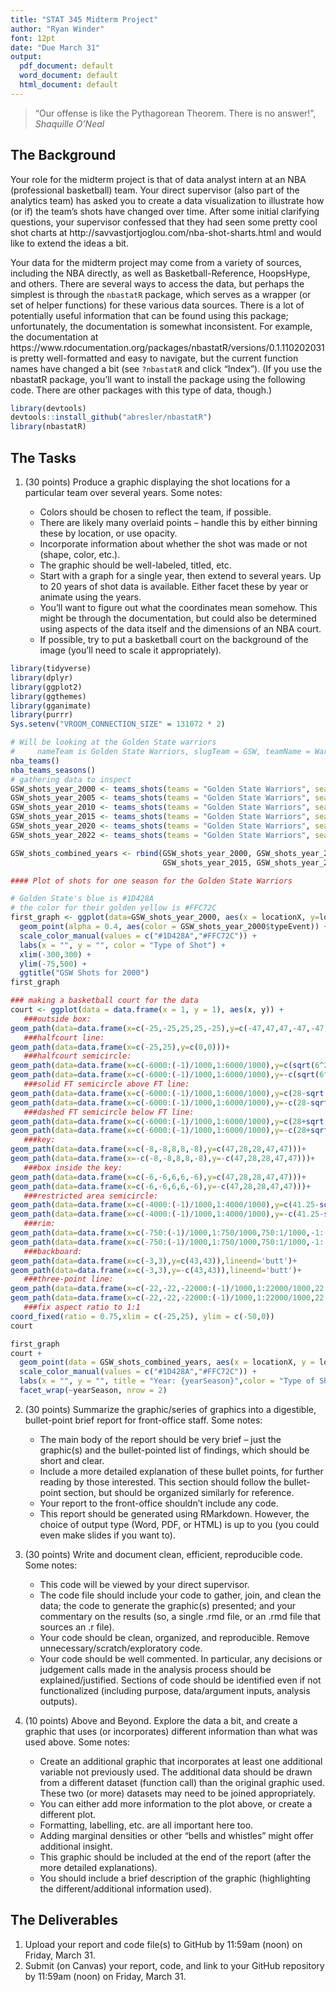 ```yaml
---
title: "STAT 345 Midterm Project"
author: "Ryan Winder"
font: 12pt
date: "Due March 31"
output:
  pdf_document: default
  word_document: default
  html_document: default
---
```


> "Our offense is like the Pythagorean Theorem. There is no answer!", _Shaquille O'Neal_


## The Background

Your role for the midterm project is that of data analyst intern at an NBA (professional basketball) team. Your direct supervisor (also part of the analytics team) has asked you to create a data visualization to illustrate how (or if) the team's shots have changed over time. After some initial clarifying questions, your supervisor confessed that they had seen some pretty cool shot charts at http://savvastjortjoglou.com/nba-shot-sharts.html and would like to extend the ideas a bit. 

Your data for the midterm project may come from a variety of sources, including the NBA directly, as well as Basketball-Reference, HoopsHype, and others. There are several ways to access the data, but perhaps the simplest is through the `nbastatR` package, which serves as a wrapper (or set of helper functions) for these various data sources. There is a lot of potentially useful information that can be found using this package; unfortunately, the documentation is somewhat inconsistent. For example, the documentation at https://www.rdocumentation.org/packages/nbastatR/versions/0.1.110202031 is pretty well-formatted and easy to navigate, but the current function names have changed a bit (see `?nbastatR` and click "Index"). (If you use the nbastatR package, you'll want to install the package using the following code. There are other packages with this type of data, though.)

```r
library(devtools)
devtools::install_github("abresler/nbastatR")
library(nbastatR)
```

## The Tasks

1. (30 points) Produce a graphic displaying the shot locations for a particular team over several years. Some notes:

   - Colors should be chosen to reflect the team, if possible.
   - There are likely many overlaid points -- handle this by either binning these by location, or use opacity.
   - Incorporate information about whether the shot was made or not (shape, color, etc.).
   - The graphic should be well-labeled, titled, etc.
   - Start with a graph for a single year, then extend to several years. Up to 20 years of shot data is available. Either facet these by year or animate using the years.
   - You'll want to figure out what the coordinates mean somehow. This might be through the documentation, but could also be determined using aspects of the data itself and the dimensions of an NBA court.
    - If possible, try to put a basketball court on the background of the image (you'll need to scale it appropriately).

```r
library(tidyverse)
library(dplyr)
library(ggplot2)
library(ggthemes)
library(gganimate)
library(purrr)
Sys.setenv("VROOM_CONNECTION_SIZE" = 131072 * 2)
```

```r
# Will be looking at the Golden State warriors
#     nameTeam is Golden State Warriors, slugTeam = GSW, teamName = Warriors
nba_teams()
nba_teams_seasons()
# gathering data to inspect
GSW_shots_year_2000 <- teams_shots(teams = "Golden State Warriors", seasons = 2000)
GSW_shots_year_2005 <- teams_shots(teams = "Golden State Warriors", seasons = 2005)
GSW_shots_year_2010 <- teams_shots(teams = "Golden State Warriors", seasons = 2010)
GSW_shots_year_2015 <- teams_shots(teams = "Golden State Warriors", seasons = 2015)
GSW_shots_year_2020 <- teams_shots(teams = "Golden State Warriors", seasons = 2020)
GSW_shots_year_2022 <- teams_shots(teams = "Golden State Warriors", seasons = 2022)

GSW_shots_combined_years <- rbind(GSW_shots_year_2000, GSW_shots_year_2005, GSW_shots_year_2010,
                                  GSW_shots_year_2015, GSW_shots_year_2020, GSW_shots_year_2022)
```

```r
#### Plot of shots for one season for the Golden State Warriors

# Golden State's blue is #1D428A 
# the color for their golden yellow is #FFC72C
first_graph <- ggplot(data=GSW_shots_year_2000, aes(x = locationX, y=locationY)) + 
  geom_point(alpha = 0.4, aes(color = GSW_shots_year_2000$typeEvent)) + 
  scale_color_manual(values = c("#1D428A","#FFC72C")) +
  labs(x = "", y = "", color = "Type of Shot") +
  xlim(-300,300) + 
  ylim(-75,500) + 
  ggtitle("GSW Shots for 2000")
first_graph
```

```r
### making a basketball court for the data
court <- ggplot(data = data.frame(x = 1, y = 1), aes(x, y)) +
   ###outside box:
geom_path(data=data.frame(x=c(-25,-25,25,25,-25),y=c(-47,47,47,-47,-47)))+
   ###halfcourt line:
geom_path(data=data.frame(x=c(-25,25),y=c(0,0)))+
   ###halfcourt semicircle:
geom_path(data=data.frame(x=c(-6000:(-1)/1000,1:6000/1000),y=c(sqrt(6^2-c(-6000:(-1)/1000,1:6000/1000)^2))),aes(x=x,y=y))+
geom_path(data=data.frame(x=c(-6000:(-1)/1000,1:6000/1000),y=-c(sqrt(6^2-c(-6000:(-1)/1000,1:6000/1000)^2))),aes(x=x,y=y))+
   ###solid FT semicircle above FT line:
geom_path(data=data.frame(x=c(-6000:(-1)/1000,1:6000/1000),y=c(28-sqrt(6^2-c(-6000:(-1)/1000,1:6000/1000)^2))),aes(x=x,y=y))+
geom_path(data=data.frame(x=c(-6000:(-1)/1000,1:6000/1000),y=-c(28-sqrt(6^2-c(-6000:(-1)/1000,1:6000/1000)^2))),aes(x=x,y=y))+
   ###dashed FT semicircle below FT line:
geom_path(data=data.frame(x=c(-6000:(-1)/1000,1:6000/1000),y=c(28+sqrt(6^2-c(-6000:(-1)/1000,1:6000/1000)^2))),aes(x=x,y=y),linetype='dashed')+
geom_path(data=data.frame(x=c(-6000:(-1)/1000,1:6000/1000),y=-c(28+sqrt(6^2-c(-6000:(-1)/1000,1:6000/1000)^2))),aes(x=x,y=y),linetype='dashed')+
   ###key:
geom_path(data=data.frame(x=c(-8,-8,8,8,-8),y=c(47,28,28,47,47)))+
geom_path(data=data.frame(x=-c(-8,-8,8,8,-8),y=-c(47,28,28,47,47)))+
   ###box inside the key:
geom_path(data=data.frame(x=c(-6,-6,6,6,-6),y=c(47,28,28,47,47)))+
geom_path(data=data.frame(x=c(-6,-6,6,6,-6),y=-c(47,28,28,47,47)))+
   ###restricted area semicircle:
geom_path(data=data.frame(x=c(-4000:(-1)/1000,1:4000/1000),y=c(41.25-sqrt(4^2-c(-4000:(-1)/1000,1:4000/1000)^2))),aes(x=x,y=y))+
geom_path(data=data.frame(x=c(-4000:(-1)/1000,1:4000/1000),y=-c(41.25-sqrt(4^2-c(-4000:(-1)/1000,1:4000/1000)^2))),aes(x=x,y=y))+
   ###rim:
geom_path(data=data.frame(x=c(-750:(-1)/1000,1:750/1000,750:1/1000,-1:-750/1000),y=c(c(41.75+sqrt(0.75^2-c(-750:(-1)/1000,1:750/1000)^2)),c(41.75-sqrt(0.75^2-c(750:1/1000,-1:-750/1000)^2)))),aes(x=x,y=y))+
geom_path(data=data.frame(x=c(-750:(-1)/1000,1:750/1000,750:1/1000,-1:-750/1000),y=-c(c(41.75+sqrt(0.75^2-c(-750:(-1)/1000,1:750/1000)^2)),c(41.75-sqrt(0.75^2-c(750:1/1000,-1:-750/1000)^2)))),aes(x=x,y=y))+
   ###backboard:
geom_path(data=data.frame(x=c(-3,3),y=c(43,43)),lineend='butt')+
geom_path(data=data.frame(x=c(-3,3),y=-c(43,43)),lineend='butt')+
   ###three-point line:
geom_path(data=data.frame(x=c(-22,-22,-22000:(-1)/1000,1:22000/1000,22,22),y=c(47,47-169/12,41.75-sqrt(23.75^2-c(-22000:(-1)/1000,1:22000/1000)^2),47-169/12,47)),aes(x=x,y=y))+
geom_path(data=data.frame(x=c(-22,-22,-22000:(-1)/1000,1:22000/1000,22,22),y=-c(47,47-169/12,41.75-sqrt(23.75^2-c(-22000:(-1)/1000,1:22000/1000)^2),47-169/12,47)),aes(x=x,y=y))+
   ###fix aspect ratio to 1:1
coord_fixed(ratio = 0.75,xlim = c(-25,25), ylim = c(-50,0))
court
```

```r
first_graph
court +
  geom_point(data = GSW_shots_combined_years, aes(x = locationX, y = locationY, color = typeEvent), alpha = 0.4) +
  scale_color_manual(values = c("#1D428A","#FFC72C")) +
  labs(x = "", y = "", title = "Year: {yearSeason}",color = "Type of Shot") + 
  facet_wrap(~yearSeason, nrow = 2)
```


2. (30 points) Summarize the graphic/series of graphics into a digestible, bullet-point brief report for front-office staff. Some notes:

   - The main body of the report should be very brief -- just the graphic(s) and the bullet-pointed list of findings, which should be short and clear.
   - Include a more detailed explanation of these bullet points, for further reading by those interested. This section should follow the bullet-point section, but should be organized similarly for reference. 
   - Your report to the front-office shouldn't include any code.
   - This report should be generated using RMarkdown. However, the choice of output type (Word, PDF, or HTML) is up to you (you could even make slides if you want to). 
   
3. (30 points) Write and document clean, efficient, reproducible code. Some notes:

   - This code will be viewed by your direct supervisor.
   - The code file should include your code to gather, join, and clean the data; the code to generate the graphic(s) presented; and your commentary on the results (so, a single .rmd file, or an .rmd file that sources an .r file).
   - Your code should be clean, organized, and reproducible. Remove unnecessary/scratch/exploratory code.
   - Your code should be well commented. In particular, any decisions or judgement calls made in the analysis process should be explained/justified. Sections of code should be identified even if not functionalized (including purpose, data/argument inputs, analysis outputs).
   
4. (10 points) Above and Beyond. Explore the data a bit, and create a graphic that uses (or incorporates) different information than what was used above. Some notes:

   - Create an additional graphic that incorporates at least one additional variable not previously used. The additional data should be drawn from a different dataset (function call) than the original graphic used. These two (or more) datasets may need to be joined appropriately.
   - You can either add more information to the plot above, or create a different plot. 
   - Formatting, labelling, etc. are all important here too.
   - Adding marginal densities or other "bells and whistles" might offer additional insight.
   - This graphic should be included at the end of the report (after the more detailed explanations). 
   - You should include a brief description of the graphic (highlighting the different/additional information used).

  
## The Deliverables

1. Upload your report and code file(s) to GitHub by 11:59am (noon) on Friday, March 31.
2. Submit (on Canvas) your report, code, and link to your GitHub repository by 11:59am (noon) on Friday, March 31.
  